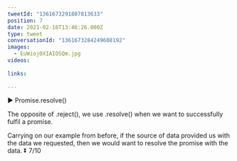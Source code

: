 ```yaml
---
tweetId: "1361673291807813633"
position: 7
date: 2021-02-16T13:46:26.000Z
type: tweet
conversationId: "1361673284249608192"
images:
  - EuWioj0XIAIOSQm.jpg
videos:
  
links:
  
---
```

▶️ Promise.resolve()

The opposite of .reject(), we use .resolve() when we want to successfully fulfil a promise.

Carrying on our example from before, if the source of data provided us with the data we requested, then we would want to resolve the promise with the data. ⏬ 7/10 
